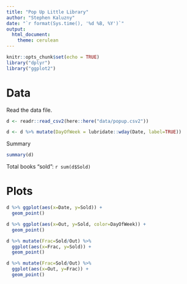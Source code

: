 ```yaml
---
title: "Pop Up Little Library"
author: "Stephen Kaluzny"
date: "`r format(Sys.time(), '%d %B, %Y')`"
output:
  html_document:
    theme: cerulean
---
```


```r
knitr::opts_chunk$set(echo = TRUE)
library("dplyr")
library("ggplot2")
```

# Data

Read the data file.

```r
d <- readr::read_csv2(here::here("data/popup.csv2"))
```

```r
d <- d %>% mutate(DayOfWeek = lubridate::wday(Date, label=TRUE))
```

Summary
```r
summary(d)
```

Total books "sold": `r sum(d$Sold)`

# Plots

```r
d %>% ggplot(aes(x=Date, y=Sold)) +
  geom_point()
```

```r
d %>% ggplot(aes(x=Out, y=Sold, color=DayOfWeek)) +
  geom_point()
```

```r
d %>% mutate(Frac=Sold/Out) %>%
  ggplot(aes(x=Frac, y=Sold)) +
  geom_point()
```

```r
d %>% mutate(Frac=Sold/Out) %>%
  ggplot(aes(x=Out, y=Frac)) +
  geom_point()
```
